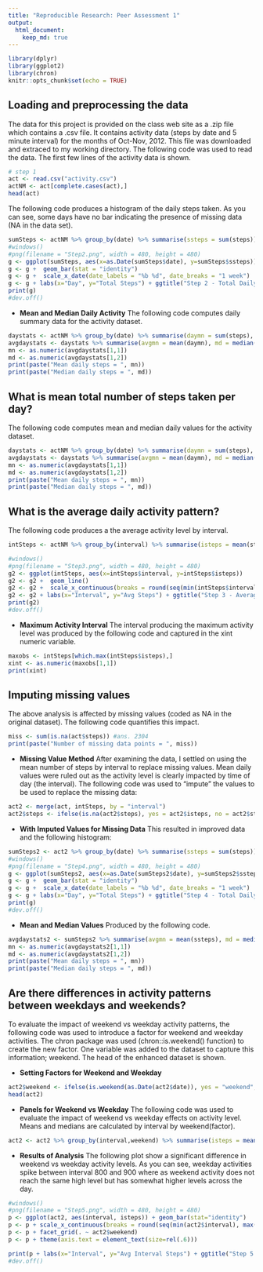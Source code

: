 ---
title: "Reproducible Research: Peer Assessment 1"
output:
  html_document: 
    keep_md: true
---

```{r setup(echo = FALSE)}
library(dplyr)
library(ggplot2)
library(chron)
knitr::opts_chunk$set(echo = TRUE)
```

## Loading and preprocessing the data
The data for this project is provided on the class web site as a .zip file which contains a .csv file. It contains activity data (steps by date and 5 minute interval) for the months of Oct-Nov, 2012. This file was downloaded and extraced to my working directory. The following code was used to read the data. The first few lines of the activity data is shown.

```{r step1, cache = T, autodep= TRUE}
# step 1
act <- read.csv("activity.csv")
actNM <- act[complete.cases(act),]
head(act)
```
The following code produces a histogram of the daily steps taken. As you can see, some days have no bar indicating the presence of missing data (NA in the data set).
```{r step2, cache = T, autodep= TRUE}

sumSteps <- actNM %>% group_by(date) %>% summarise(ssteps = sum(steps))
#windows()
#png(filename = "Step2.png", width = 480, height = 480)
g <- ggplot(sumSteps, aes(x=as.Date(sumSteps$date), y=sumSteps$ssteps)) # + stat_summary(fun.y=sum)
g <- g +  geom_bar(stat = "identity")
g <- g +  scale_x_date(date_labels = "%b %d", date_breaks = "1 week")
g <- g + labs(x="Day", y="Total Steps") + ggtitle("Step 2 - Total Daily Steps w/Missing Values Dropped")
print(g)
#dev.off()
```

+ **Mean and Median Daily Activity**
The following code computes daily summary data for the activity dataset.

```{r step3, cache = T, autodep= TRUE}
daystats <- actNM %>% group_by(date) %>% summarise(daymn = sum(steps), daymd = median(steps))
avgdaystats <- daystats %>% summarise(avgmn = mean(daymn), md = median(daymd))
mn <- as.numeric(avgdaystats[1,1])
md <- as.numeric(avgdaystats[1,2])
print(paste("Mean daily steps = ", mn))
print(paste("Median daily steps = ", md))
```

## What is mean total number of steps taken per day?
The following code computes mean and median daily values for the activity dataset.

```{r step4, cache = T, autodep= TRUE}
daystats <- actNM %>% group_by(date) %>% summarise(daymn = sum(steps), daymd = median(steps))
avgdaystats <- daystats %>% summarise(avgmn = mean(daymn), md = median(daymd))
mn <- as.numeric(avgdaystats[1,1])
md <- as.numeric(avgdaystats[1,2])
print(paste("Mean daily steps = ", mn))
print(paste("Median daily steps = ", md))
```


## What is the average daily activity pattern?
The following code produces a the average activity level by interval.

```{r step5, cache = T, autodep= TRUE}
intSteps <- actNM %>% group_by(interval) %>% summarise(isteps = mean(steps))

#windows()
#png(filename = "Step3.png", width = 480, height = 480)
g2 <- ggplot(intSteps, aes(x=intSteps$interval, y=intSteps$isteps))
g2 <- g2 +  geom_line()
g2 <- g2 +  scale_x_continuous(breaks = round(seq(min(intSteps$interval), max(intSteps$interval), by = 200)))
g2 <- g2 + labs(x="Interval", y="Avg Steps") + ggtitle("Step 3 - Average Steps by Interval")
print(g2)
#dev.off()
```

+ **Maximum Activity Interval**
The interval producing the maximum activity level was produced by the following code and captured in the xint numeric variable.

```{r step6, cache = T, autodep= TRUE}
maxobs <- intSteps[which.max(intSteps$isteps),]
xint <- as.numeric(maxobs[1,1])
print(xint)
```

## Imputing missing values
The above analysis is affected by missing values (coded as NA in the original dataset). The following code quantifies this impact.

```{r step7, cache = T, autodep= TRUE}
miss <- sum(is.na(act$steps)) #ans. 2304
print(paste("Number of missing data points = ", miss))
```
+ **Missing Value Method**
After examining the data, I settled on using the mean number of steps by interval to replace missing values. Mean daily values were ruled out as the activity level is clearly impacted by time of day (the interval). The following code was used to "impute" the values to be used to replace the missing data:

```{r step8, cache = T, autodep= TRUE}
act2 <- merge(act, intSteps, by = "interval")
act2$steps <- ifelse(is.na(act2$steps), yes = act2$isteps, no = act2$steps)
```

+ **With Imputed Values for Missing Data**
This resulted in improved data and the following histogram:

```{r step9, cache = T, autodep= TRUE}
sumSteps2 <- act2 %>% group_by(date) %>% summarise(ssteps = sum(steps))
#windows()
#png(filename = "Step4.png", width = 480, height = 480)
g <- ggplot(sumSteps2, aes(x=as.Date(sumSteps2$date), y=sumSteps2$ssteps))
g <- g +  geom_bar(stat = "identity")
g <- g +  scale_x_date(date_labels = "%b %d", date_breaks = "1 week")
g <- g + labs(x="Day", y="Total Steps") + ggtitle("Step 4 - Total Daily Steps w/Missing Values Set to Interval Mean")
print(g)
#dev.off()
```

+ **Mean and Median Values**
Produced by the following code.

```{r step10, cache = T, autodep= TRUE}
avgdaystats2 <- sumSteps2 %>% summarise(avgmn = mean(ssteps), md = median(ssteps))
mn <- as.numeric(avgdaystats2[1,1])
md <- as.numeric(avgdaystats2[1,2])
print(paste("Mean daily steps = ", mn))
print(paste("Median daily steps = ", md))

```
## Are there differences in activity patterns between weekdays and weekends?

To evaluate the impact of weekend vs weekday activity patterns, the following code was used to introduce a factor for weekend and weekday activities. The chron package was used (chron::is.weekend() function) to create the new factor. One variable was added to the dataset to capture this information; weekend. The head of the enhanced dataset is shown.

+ **Setting Factors for Weekend and Weekday**
```{r step11, cache = T, autodep= TRUE}
act2$weekend <- ifelse(is.weekend(as.Date(act2$date)), yes = "weekend", no = "weekday")
head(act2)
```
+ **Panels for Weekend vs Weekday**
The following code was used to evaluate the impact of weekend vs weekday effects on activity level. Means and medians are calculated by interval by weekend(factor).

```{r step12, cache = T, autodep= TRUE}
act2 <- act2 %>% group_by(interval,weekend) %>% summarise(isteps = mean(steps), imedian = median(steps))
```

+ **Results of Analysis**
The following plot show a significant difference in weekend vs weekday activity levels. As you can see, weekday activities spike between interval 800 and 900 where as weekend activity does not reach the same high level but has somewhat higher levels across the day.

```{r step13, cache = T, autodep= TRUE}
#windows()
#png(filename = "Step5.png", width = 480, height = 480)
p <- ggplot(act2, aes(interval, isteps)) + geom_bar(stat="identity")
p <- p + scale_x_continuous(breaks = round(seq(min(act2$interval), max(act2$interval), by = 200)))
p <- p + facet_grid(. ~ act2$weekend)
p <- p + theme(axis.text = element_text(size=rel(.6)))

print(p + labs(x="Interval", y="Avg Interval Steps") + ggtitle("Step 5 - Weekday vs Weekend Behavior"))
#dev.off()
```
